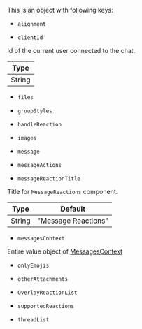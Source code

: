 

This is an object with following keys:

- `alignment`

<Alignment />

- `clientId`

Id of the current user connected to the chat.

| Type   |
| ------ |
| String |

- `files`

<Files />

- `groupStyles`

<GroupStyles />

- `handleReaction`

<HandleReaction />

- `images`

<Images />

- `message`

<MessageProp />

- `messageActions`

<MessageActions />

- `messageReactionTitle`

Title for `MessageReactions` component.

| Type   | Default             |
| ------ | ------------------- |
| String | "Message Reactions" |

- `messagesContext`

Entire value object of [MessagesContext](../../../contexts/messages_context.mdx#value)

- `onlyEmojis`

<OnlyEmojis />

- `otherAttachments`

<OtherAttachments />

- `OverlayReactionList`

<OverlayReactionList />

- `supportedReactions`

<SupportedReactions />

- `threadList`

<ThreadList />
